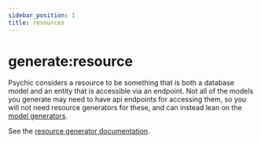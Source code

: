 ```yaml
---
sidebar_position: 1
title: resources
---
```


# generate:resource

Psychic considers a resource to be something that is both a database model and an entity that is accessible via an endpoint. Not all of the models you generate may need to have api endpoints for accessing them, so you will not need resource generators for these, and can instead lean on the [model generators](/docs/models/generating).

See the [resource generator documentation](/docs/controllers/generating).
